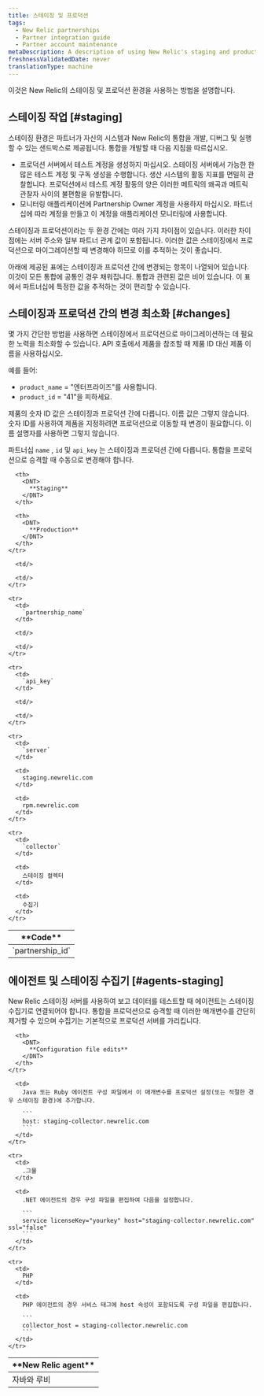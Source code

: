 ```yaml
---
title: 스테이징 및 프로덕션
tags:
  - New Relic partnerships
  - Partner integration guide
  - Partner account maintenance
metaDescription: A description of using New Relic's staging and production environments for partners.
freshnessValidatedDate: never
translationType: machine
---
```


이것은 New Relic의 스테이징 및 프로덕션 환경을 사용하는 방법을 설명합니다.

## 스테이징 작업 [#staging]

스테이징 환경은 파트너가 자신의 시스템과 New Relic의 통합을 개발, 디버그 및 실행할 수 있는 샌드박스로 제공됩니다. 통합을 개발할 때 다음 지침을 따르십시오.

* 프로덕션 서버에서 테스트 계정을 생성하지 마십시오. 스테이징 서버에서 가능한 한 많은 테스트 계정 및 구독 생성을 수행합니다. 생산 시스템의 활동 지표를 면밀히 관찰합니다. 프로덕션에서 테스트 계정 활동의 양은 이러한 메트릭의 왜곡과 메트릭 관찰자 사이의 불편함을 유발합니다.
* 모니터링 애플리케이션에 Partnership Owner 계정을 사용하지 마십시오. 파트너십에 따라 계정을 만들고 이 계정을 애플리케이션 모니터링에 사용합니다.

스테이징과 프로덕션이라는 두 환경 간에는 여러 가지 차이점이 있습니다. 이러한 차이점에는 서버 주소와 일부 파트너 관계 값이 포함됩니다. 이러한 값은 스테이징에서 프로덕션으로 마이그레이션할 때 변경해야 하므로 이를 추적하는 것이 좋습니다.

아래에 제공된 표에는 스테이징과 프로덕션 간에 변경되는 항목이 나열되어 있습니다. 이것이 모든 통합에 공통인 경우 채워집니다. 통합과 관련된 값은 비어 있습니다. 이 표에서 파트너십에 특정한 값을 추적하는 것이 편리할 수 있습니다.

## 스테이징과 프로덕션 간의 변경 최소화 [#changes]

몇 가지 간단한 방법을 사용하면 스테이징에서 프로덕션으로 마이그레이션하는 데 필요한 노력을 최소화할 수 있습니다. API 호출에서 제품을 참조할 때 제품 ID 대신 제품 이름을 사용하십시오.

예를 들어:

* `product_name` = "엔터프라이즈"를 사용합니다.
* `product_id` = "41"을 피하세요.

제품의 숫자 ID 값은 스테이징과 프로덕션 간에 다릅니다. 이름 값은 그렇지 않습니다. 숫자 ID를 사용하여 제품을 지정하려면 프로덕션으로 이동할 때 변경이 필요합니다. 이름 설명자를 사용하면 그렇지 않습니다.

파트너십 `name` , `id` 및 `api_key` 는 스테이징과 프로덕션 간에 다릅니다. 통합을 프로덕션으로 승격할 때 수동으로 변경해야 합니다.

<table>
  <thead>
    <tr>
      <th>
        <DNT>
          **Code**
        </DNT>
      </th>

      <th>
        <DNT>
          **Staging**
        </DNT>
      </th>

      <th>
        <DNT>
          **Production**
        </DNT>
      </th>
    </tr>
  </thead>

  <tbody>
    <tr>
      <td>
        `partnership_id`
      </td>

      <td/>

      <td/>
    </tr>

    <tr>
      <td>
        `partnership_name`
      </td>

      <td/>

      <td/>
    </tr>

    <tr>
      <td>
        `api_key`
      </td>

      <td/>

      <td/>
    </tr>

    <tr>
      <td>
        `server`
      </td>

      <td>
        staging.newrelic.com
      </td>

      <td>
        rpm.newrelic.com
      </td>
    </tr>

    <tr>
      <td>
        `collector`
      </td>

      <td>
        스테이징 컬렉터
      </td>

      <td>
        수집기
      </td>
    </tr>
  </tbody>
</table>

## 에이전트 및 스테이징 수집기 [#agents-staging]

New Relic 스테이징 서버를 사용하여 보고 데이터를 테스트할 때 에이전트는 스테이징 수집기로 연결되어야 합니다. 통합을 프로덕션으로 승격할 때 이러한 매개변수를 간단히 제거할 수 있으며 수집기는 기본적으로 프로덕션 서버를 가리킵니다.

<table>
  <thead>
    <tr>
      <th width={150}>
        <DNT>
          **New Relic agent**
        </DNT>
      </th>

      <th>
        <DNT>
          **Configuration file edits**
        </DNT>
      </th>
    </tr>
  </thead>

  <tbody>
    <tr>
      <td>
        자바와 루비
      </td>

      <td>
        Java 또는 Ruby 에이전트 구성 파일에서 이 매개변수를 프로덕션 설정(또는 적절한 경우 스테이징 환경)에 추가합니다.

        ```
        host: staging-collector.newrelic.com
        ```
      </td>
    </tr>

    <tr>
      <td>
        .그물
      </td>

      <td>
        .NET 에이전트의 경우 구성 파일을 편집하여 다음을 설정합니다.

        ```
        service licenseKey="yourkey" host="staging-collector.newrelic.com" ssl="false"
        ```
      </td>
    </tr>

    <tr>
      <td>
        PHP
      </td>

      <td>
        PHP 에이전트의 경우 서비스 태그에 host 속성이 포함되도록 구성 파일을 편집합니다.

        ```
        collector_host = staging-collector.newrelic.com
        ```
      </td>
    </tr>
  </tbody>

  <tbody/>
</table>